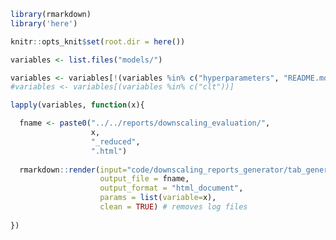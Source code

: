```r
library(rmarkdown)
library('here')

knitr::opts_knit$set(root.dir = here())
```

```r
variables <- list.files("models/")

variables <- variables[!(variables %in% c("hyperparameters", "README.md"))]
#variables <- variables[(variables %in% c("clt"))]

lapply(variables, function(x){

  fname <- paste0("../../reports/downscaling_evaluation/",
                  x, 
                  "_reduced", 
                  ".html") 
   
  rmarkdown::render(input="code/downscaling_reports_generator/tab_generator.Rmd", 
                    output_file = fname,
                    output_format = "html_document",
                    params = list(variable=x),
                    clean = TRUE) # removes log files   
  
})
```